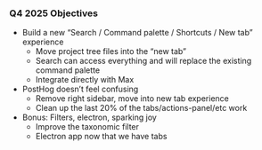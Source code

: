 ### Q4 2025 Objectives

- Build a new “Search / Command palette / Shortcuts / New tab” experience
	- Move project tree files into the “new tab”
	- Search can access everything and will replace the existing command palette
	- Integrate directly with Max
- PostHog doesn’t feel confusing
	- Remove right sidebar, move into new tab experience
	- Clean up the last 20% of the tabs/actions-panel/etc work
- Bonus: Filters, electron, sparking joy
	- Improve the taxonomic filter
	- Electron app now that we have tabs
